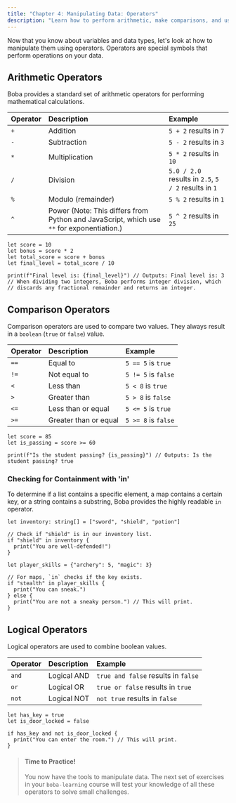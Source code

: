 ```yaml
---
title: "Chapter 4: Manipulating Data: Operators"
description: "Learn how to perform arithmetic, make comparisons, and use logical operators in Boba."
---
```


Now that you know about variables and data types, let's look at how to manipulate them using operators. Operators are special symbols that perform operations on your data.

## Arithmetic Operators

Boba provides a standard set of arithmetic operators for performing mathematical calculations.

| Operator | Description      | Example                |
| :------- | :--------------- | :--------------------- |
| `+`      | Addition         | `5 + 2` results in `7`   |
| `-`      | Subtraction      | `5 - 2` results in `3`   |
| `*`      | Multiplication   | `5 * 2` results in `10`  |
| `/`      | Division         | `5.0 / 2.0` results in `2.5`, `5 / 2` results in `1` |
| `%`      | Modulo (remainder) | `5 % 2` results in `1`   |
| `^`      | Power (Note: This differs from Python and JavaScript, which use `**` for exponentiation.) | `5 ^ 2` results in `25`  |

```boba
let score = 10
let bonus = score * 2
let total_score = score + bonus
let final_level = total_score / 10

print(f"Final level is: {final_level}") // Outputs: Final level is: 3
// When dividing two integers, Boba performs integer division, which
// discards any fractional remainder and returns an integer.
```

## Comparison Operators

Comparison operators are used to compare two values. They always result in a `boolean` (`true` or `false`) value.

| Operator | Description          | Example               |
| :------- | :------------------- | :-------------------- |
| `==`     | Equal to             | `5 == 5` is `true`    |
| `!=`     | Not equal to         | `5 != 5` is `false`   |
| `<`      | Less than            | `5 < 8` is `true`     |
| `>`      | Greater than         | `5 > 8` is `false`    |
| `<=`     | Less than or equal   | `5 <= 5` is `true`    |
| `>=`     | Greater than or equal| `5 >= 8` is `false`   |

```boba
let score = 85
let is_passing = score >= 60

print(f"Is the student passing? {is_passing}") // Outputs: Is the student passing? true
```

### Checking for Containment with 'in'

To determine if a list contains a specific element, a map contains a certain key, or a string contains a substring, Boba provides the highly readable `in` operator.

```boba
let inventory: string[] = ["sword", "shield", "potion"]

// Check if "shield" is in our inventory list.
if "shield" in inventory {
  print("You are well-defended!")
}

let player_skills = {"archery": 5, "magic": 3}

// For maps, `in` checks if the key exists.
if "stealth" in player_skills {
  print("You can sneak.")
} else {
  print("You are not a sneaky person.") // This will print.
}
```

## Logical Operators

Logical operators are used to combine boolean values.

| Operator | Description | Example                               |
| :------- | :---------- | :------------------------------------ |
| `and`    | Logical AND | `true and false` results in `false` |
| `or`     | Logical OR  | `true or false` results in `true`   |
| `not`    | Logical NOT | `not true` results in `false`       |

```boba
let has_key = true
let is_door_locked = false

if has_key and not is_door_locked {
  print("You can enter the room.") // This will print.
}
```

> #### **Time to Practice!**
>
> You now have the tools to manipulate data. The next set of exercises in your `boba-learning` course will test your knowledge of all these operators to solve small challenges.